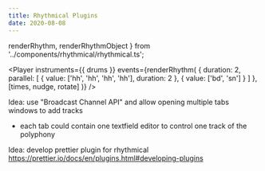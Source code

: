 ```yaml
---
title: Rhythmical Plugins
date: 2020-08-08
---
```


  renderRhythm,
  renderRhythmObject
} from '../components/rhythmical/rhythmical.ts';

<Player
  instruments={{ drums }}
  events={renderRhythm(
    {
      duration: 2,
      parallel: [
        { value: ['hh', 'hh', 'hh', 'hh'], duration: 2 },
        { value: ['bd', 'sn'] }
      ]
    },
    [times, nudge, rotate]
  )}
/>


Idea: use "Broadcast Channel API" and allow opening multiple tabs windows to add tracks 
- each tab could contain one textfield editor to control one track of the polyphony

Idea: develop prettier plugin for rhythmical https://prettier.io/docs/en/plugins.html#developing-plugins